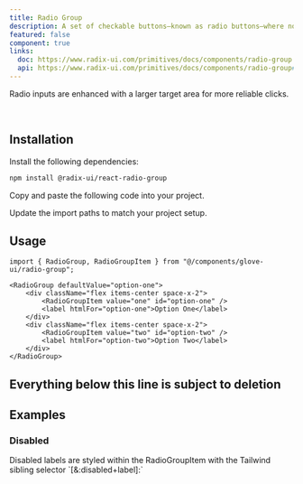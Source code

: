 ```yaml
---
title: Radio Group
description: A set of checkable buttons—known as radio buttons—where no more than one of the buttons can be checked at a time.
featured: false
component: true
links:
  doc: https://www.radix-ui.com/primitives/docs/components/radio-group
  api: https://www.radix-ui.com/primitives/docs/components/radio-group#api-reference
---
```


Radio inputs are enhanced with a larger target area for more reliable clicks.

<br />

<ComponentPreview name="radio-group-demo" />

## Installation

<Steps>

<Step>Install the following dependencies:</Step>

```bash
npm install @radix-ui/react-radio-group
```

<Step>Copy and paste the following code into your project.</Step>

<FileCodeBlock fileName="registry/default/glove-ui/radio-group.tsx" />

<Step>Update the import paths to match your project setup.</Step>

</Steps>

## Usage

```tsx
import { RadioGroup, RadioGroupItem } from "@/components/glove-ui/radio-group";
```

```tsx
<RadioGroup defaultValue="option-one">
	<div className="flex items-center space-x-2">
		<RadioGroupItem value="one" id="option-one" />
		<label htmlFor="option-one">Option One</label>
	</div>
	<div className="flex items-center space-x-2">
		<RadioGroupItem value="two" id="option-two" />
		<label htmlFor="option-two">Option Two</label>
	</div>
</RadioGroup>
```

## Everything below this line is subject to deletion

## Examples

### Disabled

<Callout>
	Disabled labels are styled within the RadioGroupItem with the Tailwind sibling
	selector `[&:disabled+label]:`
</Callout>

<br />

<ComponentPreview name="radio-group-disabled" />
